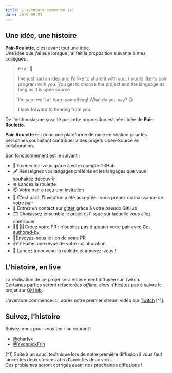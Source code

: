 ```yaml
---
title: L'aventure commence ici
date: 2019-09-23
---
```


## Une idée, une histoire

**Pair-Roulette**, c'est avant tout une idée.  
Une idée que j'ai eue lorsque j'ai fait la proposition suivante à mes collègues : 

> Hi all 👋
> 
> I’ve just had an idea and I’d like to share it with you.
> I would like to pair program with you. You get to choose the project and the language as long as it is open source.
> 
> I’m sure we’ll all learn something!
> What do you say? 😃
> 
> I look forward to hearing from you.

De l'enthousiasme suscité par cette proposition est née l'idée de **Pair-Roulette**. 

**Pair-Roulette** est donc une plateforme de mise en relation pour les personnes
souhaitant contribuer à des projets Open-Source en collaboration.


Son fonctionnement est le suivant :

 * 🔐 Connectez-vous grâce à votre compte GitHub
 * 🖋 Renseignez vos langages préférés et les langages que vous souhaitez 
 découvrir
 * ☸️  Lancez la roulette
 * 📫 Votre pair a reçu une invitation
 * 🤝 C'est parti, l'invitation a été acceptée : vous prenez connaissance de votre 
 pair
 * 💬 Entrez en contact sur [gitter](https://gitter.im/pair-roulette/community) 
 grâce à votre pseudo GitHub
 * 🗂 Choisissez ensemble le projet et l'issue sur laquelle vous allez contribuer
 * 👩‍💻👨‍💻Créez votre PR : n'oubliez pas d'ajouter votre pair avec 
 [Co-authored-by](https://help.github.com/en/articles/creating-a-commit-with-multiple-authors)
 * 💌Envoyez-nous le lien de votre PR
 * 👍👎 Faites une revue de votre collaboration
 * 🥳 Lancez à nouveau la roulette et amusez-vous !

## L'histoire, en live

La réalisation de ce projet sera entièrement diffusée sur Twitch.  
Certaines parties seront refactorées *offline*, alors n'hésitez pas à suivre le 
projet sur [GitHub](https://github.com/charlyx/pair-roulette/).

L'aventure commence ici, après notre premier stream vidéo sur 
[Twitch](http://multitwitch.tv/yvonnickfrin/charlyx1188) [^1].

## Suivez, l'histoire

Suivez-nous pour vous tenir au courant !

 * [@charlyx](https://charlyx.dev)
 * [@YvonnickFrin](https://yvonnickfrin.dev)

[^1] Suite à un souci technique lors de notre première diffusion il vous 
faut lancer les deux streams afin d'avoir les deux voix...  
Ces problèmes seront corrigés avant nos prochaines diffusions !

